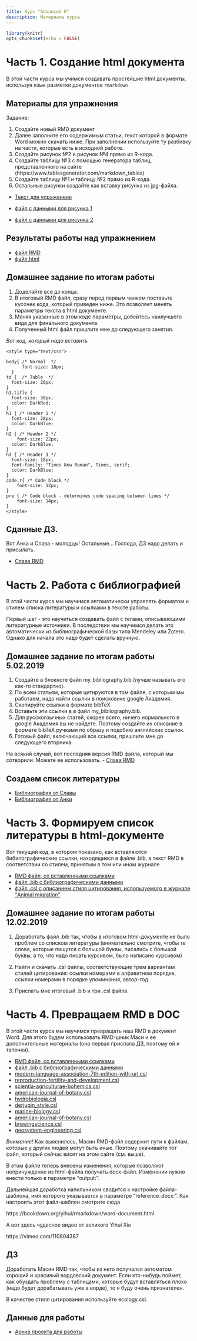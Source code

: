 ```yaml
---
title: Курс "Advanced R"
description: Материалы курса 
---
```

 

```r
library(knitr)
opts_chunk$set(echo = FALSE)
```



# **Часть 1.** Создание html документа 

В этой части курса мы учимся создавать простейшие html документы, используя язык разметки документов `rmarkdown`

## Материалы для упражнения
Задание:

1. Создайте новый RMD документ
2. Далее заполните его содержимым статьи, текст которой в формате Word можно скачать ниже. При заполнении используйте ту разбивку на части, которые есть в исходной работе.
3. Создайте рисунок №2 и рисунок №4 прямо из R-кода.
4. Создайте таблицу №3 с помощью генератора таблиц, представленного на сайте (https://www.tablesgenerator.com/markdown_tables)
5. Создайте таблицу №1 и таблицу №2 прямо из R-кода.
6. Остальные рисунки создайте как вставку рисунка из jpg-файла.


- [Текст для упражененя](Advanced_R/Exercises/Khaitov_et_al_Derjugin.docx)

- [файл с данными для рисунка 1](Advanced_R/Exercises/data/myt_all.csv)
- [файл с данными для рисунка 2](Advanced_R/Exercises/data/myt_Z0_all_full.csv)

## Результаты работы над упражнением

- [файл RMD](My_html_project/Khaitov_et_al.Rmd)
- [файл html](My_html_project/Khaitov_et_al.html)

## Домашнее задание по итогам работы

1. Доделайте все до конца.
2. В итоговый RMD файл, сразу перед первым чанком поставьте кусочек кода, который приведен ниже. Это  позволяет менять параметры текста в html документе. 
3. Меняя указанные в этом коде параметры, добейтесь наилучшего вида для финального документа.
4. Полученный html файл пришлите мне до следующего занятия.

*Вот код, который надо вставить*

```
<style type="text/css">

body{ /* Normal  */
      font-size: 18px;
  }
td {  /* Table  */
  font-size: 20px;
}
h1.title {
  font-size: 38px;
  color: DarkRed;
}
h1 { /* Header 1 */
  font-size: 28px;
  color: DarkBlue;
}
h2 { /* Header 2 */
    font-size: 22px;
  color: DarkBlue;
}
h3 { /* Header 3 */
  font-size: 18px;
  font-family: "Times New Roman", Times, serif;
  color: DarkBlue;
}
code.r{ /* Code block */
    font-size: 12px;
}
pre { /* Code block - determines code spacing between lines */
    font-size: 14px;
}
</style>

```
## Сданные ДЗ.
Вот Анка и Слава - молодцы! Остальные... Господа, ДЗ надо делать и присылать.

- [Слава RMD](My_html_project/Slava.Rmd)

# **Часть 2.** Работа с библиографией
В этой части курса мы научимся автоматически управлять форматом и стилем списка литературы и ссылками в тексте работы. 

Первый шаг - это научиться создавать файл с тегами, описывающими литературные источники. В последствии мы научимся делать это автоматически из библиографической базы типа Mendeley или Zotero. Однако для начала это надо будет сделать вручную. 

## Домашнее задание по итогам работы 5.02.2019

1. Создайте в блокноте файл my_bibliography.bib (лучше называть его как-то стандартно).
2. По всем статьям, которые цитируются в том файле, с которым мы работаем, надо найти ссылки в поисковике google Академия. 
3. Скопируйте ссылки в формате bibTeX
4. Вставьте эти ссылки в в файл  my_bibliography.bib.
5. Для русскоязычных статей, скорее всего, ничего нормального в google Академия вы не найдете. Поэтому создайте их описание в формате bibTeX ручками по образу и подобию английских ссылок.
6. Готовый файл, включающий все ссылки, пришлите мне до следующего вторника. 

На всякий случай, вот последняя версия RMD файла, который мы сотворили. Можете ее использовать.
- [Слава RMD](My_html_project/Slava.Rmd)

## Создаем список литературы

- [Библиография от Славы](My_html_project/litlist_forcopy.txt)
- [Библиография от Анки](My_html_project/my_bibliography.bib)

# **Часть 3.** Формируем список литературы в html-документе

Вот текущий код, в котором показано, как вставляются бибилографические ссылки, находящиеся в файле .bib, в текст RMD в соответствии со стилем, принятым в том или ином журнале

- [RMD файл, со вставленными ссылками](My_html_project/Slava.Rmd)
- [файл .bib с библиографическими данными](My_html_project/my_bibliography.bib)
- [файл .csl c описанием стиля цитирования, используемого в журнале "Animal migration" ](animal-migration.csl)

## Домашнее задание по итогам работы 12.02.2019

1. Доработать файл .bib так, чтобы в итоговом html-документе не было проблем со списком литературы (внимательно смотрите, чтобы те слова, которые пишутся с большой буквы, писались с большой буквы, а то, что надо писать курсивом, было написано курсивом)

2. Найти и скачать .csl файлы, соответствующие трем вариантам стилей цитирования: ссылки номерами в алфавитном порядке, ссылки номерами в порядке упоминания, автор-год.

3. Прислать мне итоговый .bib и три .csl файла.


# **Часть 4.** Превращаем RMD в DOC
В этой части курса мы научимся превращать наш RMD в документ Word. Для этого будем использовать RMD-шник Маси  и ее дополнительные материалы (она первая прислала ДЗ, поэтому ей и тапочки).

- [RMD файл, со вставленными ссылками](My_html_project/Masia.Rmd)
- [файл .bib с библиографическими данными](My_html_project/bibliography.bib)
- [modern-language-association-7th-edition-with-url.csl](My_html_project/modern-language-association-7th-edition-with-url.csl)
- [reproduction-fertility-and-development.csl](My_html_project/reproduction-fertility-and-development.csl)
- [scientia-agriculturae-bohemica.csl](My_html_project/scientia-agriculturae-bohemica.csl)
- [american-journal-of-botany.csl](My_html_project/american-journal-of-botany.csl)
- [hydrobiologia.csl](My_html_project/hydrobiologia.csl)
- [derjugin_style.csl](My_html_project/derjugin_style.csl)
- [marine-biology.csl](My_html_project/marine-biology.csl)
- [american-journal-of-botany.csl](My_html_project/american-journal-of-botany.csl)
- [brewingscience.csl](My_html_project/brewingscience.csl)
- [geosystem-engineering.csl](My_html_project/geosystem-engineering.csl)

*Внимание!* Как выяснилось, Масин RMD-файл содержит пути к файлам, которые у других людей могут быть иные. Поэтому скачивайте тот файл, который сейчас висит на этом сайте (см. выше).

В этом файле теперь внесены изменения, которые позволяют непринужденно из html-файла получать docx-файл. Изменении нужно внести только в параметре "output:".

Дальнейшая доработка напильником сводится к настройке файла-шаблона, имя которого указывается в параметре "reference_docx:". Как настроить этот файл-шаблон смотрите сюда

https://bookdown.org/yihui/rmarkdown/word-document.html

А вот здесь чудесное видео от великого Yihui Xie

https://vimeo.com/110804387




## ДЗ 

Доработать Масин RMD так, чтобы из него получался автоматом хороший и красивый вордовский документ. Если кто-нибудь поймет, как обуздать проблему с таблицами, которые будут вставляться плохо (надо будет дорабатывать уже в ворде), то я буду очень признателен.

В качестве стиля цитирования используйте ecology.csl.


## Данные для работы 

- [Архив проекта для работы](My_html_project.zip)





